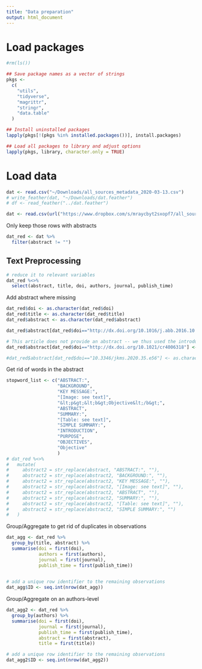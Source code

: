 ```yaml
---
title: "Data preparation"
output: html_document
---
```


# Load packages
```r

#rm(ls())

## Save package names as a vector of strings
pkgs <-
  c(
    "utils",
    "tidyverse",
    "magrittr",
    "stringr",
    "data.table"
  )

## Install uninstalled packages
lapply(pkgs[!(pkgs %in% installed.packages())], install.packages)

## Load all packages to library and adjust options
lapply(pkgs, library, character.only = TRUE)
```

# Load data
```r
dat <- read.csv("~/Downloads/all_sources_metadata_2020-03-13.csv")
# write_feather(dat, "~/Downloads/dat.feather")
# df <- read_feather("../dat.feather")

dat <- read.csv(url("https://www.dropbox.com/s/mraycbyt2sxopf7/all_sources_metadata_2020-03-13.csv?dl=0")) 
```

Only keep those rows with abstracts
```r
dat_red <- dat %>% 
  filter(abstract != "")
```

## Text Preprocessing

```r
# reduce it to relevant variables
dat_red %<>% 
  select(abstract, title, doi, authors, journal, publish_time)
```

Add abstract where missing
```r
dat_red$doi <- as.character(dat_red$doi)
dat_red$title <- as.character(dat_red$title)
dat_red$abstract <- as.character(dat_red$abstract)

dat_red$abstract[dat_red$doi=="http://dx.doi.org/10.1016/j.abb.2016.10.008"] <- "USP17 is a deubiquitinating enzyme that is upregulated in numerous cancers and therefore a drug target. We developed a robust expression, purification, and assay system for USP17 enabling its enzymatic and structural characterization. USP17 was expressed in E. coli as inclusion bodies and then solubilized, refolded, and purified using affinity and size-exclusion chromatography. Milligram quantities of pure USP17 can be produced that is catalytically more efficient (kcat/Km = 1500 (x103) M−1sec−1) than other human USPs studied to date. Analytical size-exclusion chromatography, analytical ultracentrifugation, and dynamic light scattering studies suggest that the quaternary structure of USP17 is a monomer. Steady-state kinetic studies show that USP17 efficiently hydrolyzes both ubiquitin-AMC (kcat = 1.5 sec−1 and Km = 1.0 μM) and ubiquitin-rhodamine110 (kcat = 1.8 sec−1 and Km = 2.0 μM) substrates. Ubiquitin chain cleavage assays reveal that USP17 efficiently cleaves di-ubiquitin chains with Lys11, Lys33, Lys48 and Lys63 linkages and tetra-ubiquitin chains with Lys11, Lys48 and Lys63 linkages but is inefficient in cleaving di-ubiquitin chains with Lys6, Lys27, or Lys29 linkages or linear ubiquitin chains. The substrate specificity of USP17 is most similar to that of USP1, where both USPs display higher specificity than other characterized members of the USP family."

# This article does not provide an abstract -- we thus used the introduction here.
dat_red$abstract[dat_red$doi=="http://dx.doi.org/10.1021/cr4006318"] <- "Mammals have complex biological systems and are constantly prone to infections by a wide array of bacteria, fungi, viruses, and parasites, a significant challenge to the constant development of disease-strains resistance to current drugs. As a result, there is always a need to identify new anti-infective agents against these organisms. An anti-infective agent is defined by Webster as “an agent capable of acting against an infection, by inhibiting the spread of an infectious agent or by killing the infectious agent outright”. Some of the emerging and drug-resistant infectious diseases having research priority are human immunodeficiency virus (HIV) or AIDS, hepatitis B and C viruses, respiratory infections such as influenza and respiratory syncytial virus (RSV), and dengue fever. Figures 1 and 2 provide us with the data in regards to the mortality and incidence rates, respectively, of people with viral diseases. Search engines utilized to identify the literature reviewed here include Google scholar, Scifinder, Pubmed, government documents from the CDC, NIH, and the World Health Organization (WHO), academic journals, and books."

#dat_red$abstract[dat_red$doi=="10.3346/jkms.2020.35.e56"] <- as.character("Have you ever put on a level-D protective clothing? Various papers and textbooks plainly describe wearing level-D protective clothing against respiratory viruses, but in practice this is not a simple task. It takes at least five minutes to wear it. If you try to see the patient after wearing, it is very difficult to communicate. With the N95 respirator, basic conversation is not easy. Physical examination is also difficult to conduct. For example, can you properly auscultate a patient while wearing such heavy personal protective equipment (PPE)? Moreover, if you are wearing this heavy PPE in the summer, the heat and stuffiness are really unbearable. When suspected of novel coronavirus infection (2019-nCoV), another ordeal is encountered when a telephone call is made with the community health center to discuss patient transfer. At first it is not connected well because telephone call to public health center is congested. Even with the connection, the voice over there is hard to hear. And because of wearing gloves, the phone keyboard touch is not good. Sometimes the decision of the public health center is inconsistent with ours, resulting in disagreements or conflicts. Doffing (taking off) the level-D protective clothing is more difficult than donning (putting on). Each time you take off one PPE, you will need to do a hand hygiene. So doffing takes at least 10 minutes. Some patients show an aggressive attitude, making the medical personnel frustrated. This is a real situation. During the MERS-CoV disaster in 2015, we already experienced to know this fact. When a newly emerging infectious disease outbreak occurs, the situation does not proceed normally. Standard guidelines are established and enforced, but the people never act rationally. This dealing with epidemic is actually a series of hardships. Now, let's go over the current situation. Eventually, the third plague in the 21st century struck the world. In December 2019, an outbreak of pneumonia of unknown origin began in Wuhan, China. The causative pathogen was identified as a new species of coronavirus similar to SARS-CoV. It was originally called Wuhan virus at the beginning, but is later officially named 2019-nCoV. This virus is a positive sense single stranded RNA virus belonging to the family Coronaviridae. Most coronaviruses cause only mild upper respiratory infections, but sometimes they cause fatal respiratory disease and outbreaks, as experienced in cases of SARS-CoV or MERS-CoV. This disaster has been warned until recently that new mutants of coronavirus can occur anytime.5, 6 The emergence of these mutants is caused by species jumping between human and other animals. Therefore, it is likely to occur in an environment where human and animals are in close contact. The current outbreak is also suspected of being caused by mutants from species spillover in Wuhan's wild animal market. The 2019-nCoV is rapidly spreading throughout China and around the world in a relatively short period of time. As of 29 January 2020, a total of 6,140 cases were confirmed in 19 countries, including Korea, of which 132 died (in China only) and had a mortality of 2.1%. As much as the 2015 MERS-CoV outbreak, we are also learning a lot lesson from this disaster. Because epidemic is a national disaster, not only medical institutions but also governments have to be active. Hence, honesty and transparency are, above all, the virtues that governments should have. Our country is excellent at coping with this disaster, thanks to the experiences that we have gained during the 2015 MERS-CoV outbreak. Our defense system is at least more thorough and faster than it used to be. What do you expect this nCoV outbreak to be in the future? Based on the SARS epidemic precedence, the outbreak is expected to last at least three months. And this outbreak is expected to have a greater amount of transmission than the 2015 MERS-CoV. Recently, the possibility of transmission by asymptomatic infected people has also been raised carefully although its evidence is unclear. Therefore, we should also prepare for the spread to communities by asymptomatic infections. After the MERS-CoV outbreak in 2015, there was a self-tormenting expression in the medical profession society: 'Patients die, hospitals die, and civil servants are praised.' But the bad memories of the past should never be repeated. In fact, at present, cooperation between community health centers and private hospitals is not always harmonious. The government needs to be more active, not just to leave everything to the medical staffs. After all, the responsibility for the controlling nationwide epidemics lies with health authorities of the government. The Korea Center for Disease Control and Prevention (KCDC) must be the control tower of the present disaster in Korea and all other central or local governmental organizations must cooperate with the KCDC. Toward the end of the 2019-nCoV outbreak we must go on a march of arduousness. Health workers, the government, and the people will need to unite to overcome this disaster.")

```


Get rid of words in the abstract
```r
stopword_list <- c("ABSTRACT:",
                   "BACKGROUND",
                   "KEY MESSAGE:",
                   "[Image: see text]",
                   "&lt;p&gt;&lt;b&gt;Objective&lt;/b&gt;",
                   "ABSTRACT",
                   "SUMMARY:",
                   "[Table: see text]",
                   "SIMPLE SUMMARY:",
                   "INTRODUCTION",
                   "PURPOSE",
                   "OBJECTIVES",
                   "Objective"
                   )
# dat_red %<>%
#   mutate(
#     abstract2 = str_replace(abstract, "ABSTRACT:", ""),
#     abstract2 = str_replace(abstract2, "BACKGROUND:", ""),
#     abstract2 = str_replace(abstract2, "KEY MESSAGE:", ""),
#     abstract2 = str_replace(abstract2, "[Image: see text]", ""),
#     abstract2 = str_replace(abstract2, "ABSTRACT", ""),
#     abstract2 = str_replace(abstract2, "SUMMARY:", ""),
#     abstract2 = str_replace(abstract2, "[Table: see text]", ""),
#     abstract2 = str_replace(abstract2, "SIMPLE SUMMARY:", "")
#   )

```

Group/Aggregate to get rid of duplicates in observations
```r
dat_agg <- dat_red %>% 
  group_by(title, abstract) %>% 
  summarise(doi = first(doi),
            authors = first(authors),
            journal = first(journal),
            publish_time = first(publish_time))
  
```

```r
# add a unique row identifier to the remaining observations
dat_agg$ID <- seq.int(nrow(dat_agg))
```


Group/Aggregate on an authors-level
```r
dat_agg2 <- dat_red %>% 
  group_by(authors) %>% 
  summarise(doi = first(doi),
            journal = first(journal),
            publish_time = first(publish_time),
            abstract = first(abstract),
            title = first(title))
```

```r
# add a unique row identifier to the remaining observations
dat_agg2$ID <- seq.int(nrow(dat_agg2))
```
